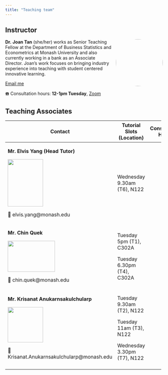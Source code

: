 ```yaml
---
title: "Teaching team"
---
```


## Instructor

![](images/team/joan.jpeg){style="float:right;padding: 0 0 0 10px;" style="border-radius: 50%;" fig-alt="Photo of Dr. Joan" width="150"}

**Dr.** **Joan Tan** (she/her) works as Senior Teaching Fellow at the Department of Business Statistics and Econometrics at Monash University and also currently working in a bank as an Associate Director. Joan's work focuses on bringing industry experience into teaching with student centered innovative learning.

[Email me](mailto:joan.tan@monash.edu)

☎️ Consultation hours: **12-1pm Tuesday**, [Zoom](https://monash.zoom.us/j/87870182036?pwd=vTNFPQ6GVbtbtaGCP8Kl6YEX2Zubjn.1)

## Teaching Associates

+-------------------------------------------------------+-----------------------------+--------------------+
| Contact                                               | Tutorial Slots (Location)   | Consultation Hours |
+=======================================================+=============================+====================+
| **Mr. Elvis Yang (Head Tutor)**                       | Wednesday 9.30am (T6), N122 |                    |
|                                                       |                             |                    |
| ![](images/team/elvis.jpeg){width="3cm" height="4cm"} |                             |                    |
|                                                       |                             |                    |
| 📧 elvis.yang\@monash.edu                             |                             |                    |
+-------------------------------------------------------+-----------------------------+--------------------+
| **Mr. Chin Quek**                                     | Tuesday 5pm (T1), C302A     |                    |
|                                                       |                             |                    |
| ![](images/team/chin.jpg){width="4cm" height="2.6cm"} | Tuesday 6.30pm (T4), C302A  |                    |
|                                                       |                             |                    |
| 📧 chin.quek\@monash.edu                              |                             |                    |
+-------------------------------------------------------+-----------------------------+--------------------+
| **Mr. Krisanat Anukarnsakulchularp**                  | Tuesday 9.30am (T2), N122   |                    |
|                                                       |                             |                    |
| ![](images/team/krisanat.jpg){width="3cm"}            | Tuesday 11am (T3), N122     |                    |
|                                                       |                             |                    |
| 📧 Krisanat.Anukarnsakulchularp\@monash.edu           | Wednesday 3.30pm (T7), N122 |                    |
+-------------------------------------------------------+-----------------------------+--------------------+
|                                                       |                             |                    |
+-------------------------------------------------------+-----------------------------+--------------------+

